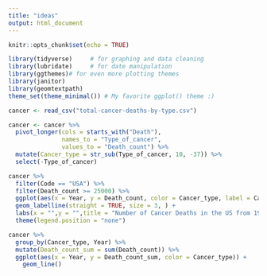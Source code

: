 ```yaml
---
title: "ideas"
output: html_document
---
```


```r
knitr::opts_chunk$set(echo = TRUE)
```

```r
library(tidyverse)     # for graphing and data cleaning
library(lubridate)     # for date manipulation
library(ggthemes)# for even more plotting themes
library(janitor)
library(geomtextpath)
theme_set(theme_minimal()) # My favorite ggplot() theme :)
```


```r
cancer <- read_csv("total-cancer-deaths-by-type.csv")
```

```r
cancer <- cancer %>% 
  pivot_longer(cols = starts_with("Death"),
               names_to = "Type_of_cancer",
               values_to = "Death_count") %>% 
  mutate(Cancer_type = str_sub(Type_of_cancer, 10, -37)) %>% 
  select(-Type_of_cancer)
```

```r
cancer %>% 
  filter(Code == "USA") %>% 
  filter(Death_count >= 25000) %>% 
  ggplot(aes(x = Year, y = Death_count, color = Cancer_type, label = Cancer_type)) +
  geom_labelline(straight = TRUE, size = 3, ) +
  labs(x = "",y = "",title = "Number of Cancer Deaths in the US from 1990-2019 by Type of Cancer") +
  theme(legend.position = "none")
```
```r
cancer %>%
  group_by(Cancer_type, Year) %>% 
  mutate(Death_count_sum = sum(Death_count)) %>% 
  ggplot(aes(x = Year, y = Death_count_sum, color = Cancer_type)) +
    geom_line()
```

```r

```



